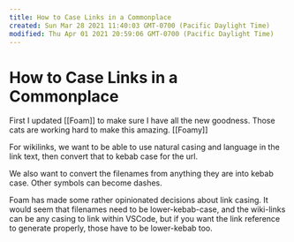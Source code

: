 ```yaml
---
title: How to Case Links in a Commonplace
created: Sun Mar 28 2021 11:40:03 GMT-0700 (Pacific Daylight Time)
modified: Thu Apr 01 2021 20:59:06 GMT-0700 (Pacific Daylight Time)
---
```


# How to Case Links in a Commonplace

First I updated [[Foam]] to make sure I have all the new goodness. Those cats are working hard to make this amazing. [[Foamy]]

For wikilinks, we want to be able to use natural casing and language in the link text, then convert that to kebab case for the url.

We also want to convert the filenames from anything they are into kebab case. Other symbols can become dashes.

Foam has made some rather opinionated decisions about link casing. It would seem that filenames need to be lower-kebab-case, and the wiki-links can be any casing to link within VSCode, but if you want the link reference to generate properly, those have to be lower-kebab too.
